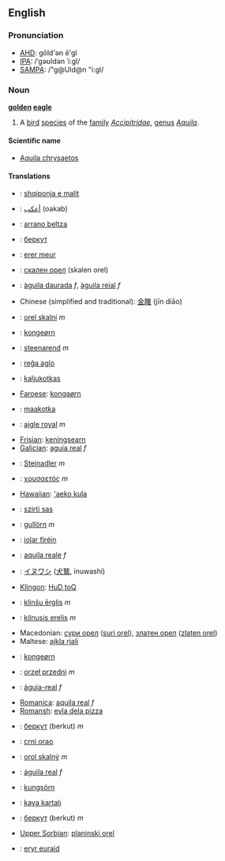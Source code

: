 ==English==
=== Pronunciation ===
*[[w:AHD|AHD]]: gōld'ən ē'gl
*[[w:IPA|IPA]]: /ˈgəʊldən ˈiːgl/
*[[w:SAMPA|SAMPA]]: /"g@Uld@n "i:gl/

=== Noun ===
'''[[golden]] [[eagle]]'''

# A [[bird]] [[species]] of the [[family]] ''[[Accipitridae]]'', [[genus]] ''[[Aquila]]''.

====Scientific name====
*[[Aquila chrysaetos]]

==== Translations ====
*{{sq}}: [[shqiponja e malit]]
*{{ar}}: [[أعكب]] (oakab)
*{{eu}}: [[arrano beltza]]
*{{be}}: [[беркут]]
*{{br}}: [[erer meur]]
*{{bg}}: [[скален орел]] (skalen orel)
*{{ca}}: [[àguila daurada]] ''f'', [[àguila reial]] ''f''
*Chinese (simplified and traditional): [[金雕]] (jīn diāo)
*{{cs}}: [[orel skalní]] ''m''
*{{da}}: [[kongeørn]]
*{{nl}}: [[steenarend]] ''m''
*{{eo}}: [[reĝa aglo]]
*{{et}}: [[kaljukotkas]]
*[[Faroese]]: [[kongaørn]]
*{{fi}}: [[maakotka]]
*{{fr}}: [[aigle royal]] ''m''
*[[Frisian]]: [[keningsearn]]
*[[Galician]]: [[aguia real]] ''f''
*{{de}}: [[Steinadler]] ''m''
*{{el}}: [[χρυσαετός]] ''m''
*[[Hawaiian]]: [['aeko kula]]
*{{hu}}: [[szirti sas]]
*{{is}}: [[gullörn]] ''m''
*{{ga}}: [[iolar fíréin]]
*{{it}}: [[aquila reale]] ''f''
*{{ja}}: [[イヌワシ]] ([[犬鷲]], inuwashi)
*[[Klingon]]: [[HuD toQ]]
*{{lv}}: [[klinšu ērglis]] ''m''
*{{lt}}: [[kilnusis erelis]] ''m''
*Macedonian: [[сури орел]] ([[suri orel]]), [[златен орел]] ([[zlaten orel]])
*Maltese: [[ajkla rjali]]
*{{no}}: [[kongeørn]]
*{{pl}}: [[orzeł przedni]] ''m''
*{{pt}}: [[águia-real]] ''f''
*[[Romanica]]: [[aquila real]] ''f''
*[[Romansh]]: [[evla dela pizza]]
*{{ru}}: [[беркут]] (berkut) ''m''
*{{sr}}: [[crni orao]]
*{{sk}}: [[orol skalný]] ''m''
*{{es}}: [[águila real]] ''f''
*{{sv}}: [[kungsörn]]
*{{tr}}: [[kaya kartalı]]
*{{uk}}: [[беркут]] (berkut) ''m''
*[[Upper Sorbian]]: [[planinski orel]]
*{{cy}}: [[eryr euraid]]